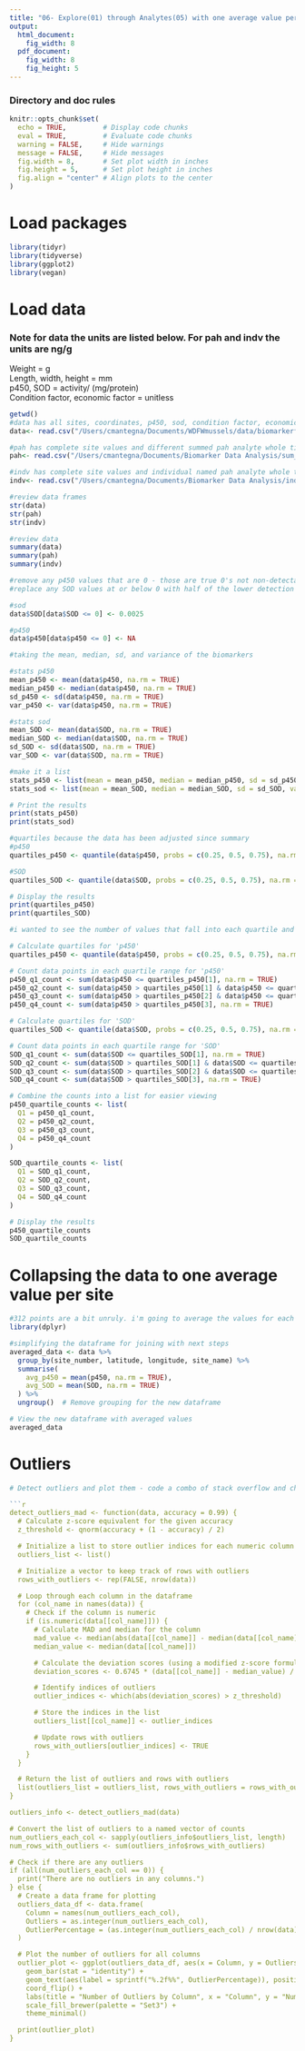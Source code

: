 ```yaml
---
title: "06- Explore(01) through Analytes(05) with one average value per site"
output:
  html_document: 
    fig_width: 8
  pdf_document: 
    fig_width: 8
    fig_height: 5
---
```


### Directory and doc rules

```r

knitr::opts_chunk$set(
  echo = TRUE,         # Display code chunks
  eval = TRUE,         # Evaluate code chunks
  warning = FALSE,     # Hide warnings
  message = FALSE,     # Hide messages
  fig.width = 8,       # Set plot width in inches
  fig.height = 5,      # Set plot height in inches
  fig.align = "center" # Align plots to the center
)

```

# Load packages

```r

library(tidyr)
library(tidyverse)
library(ggplot2)
library(vegan)

```

# Load data
### Note for data the units are listed below. For pah and indv the units are ng/g

Weight = g\
Length, width, height = mm\
p450, SOD = activity/ (mg/protein)\
Condition factor, economic factor = unitless
```r

getwd()
#data has all sites, coordinates, p450, sod, condition factor, economic factor data
data<- read.csv("/Users/cmantegna/Documents/WDFWmussels/data/biomarkerfull.csv")

#pah has complete site values and different summed pah analyte whole tissue values 
pah<- read.csv("/Users/cmantegna/Documents/Biomarker Data Analysis/sum_analytes.csv")

#indv has complete site values and individual named pah analyte whole tissue values 
indv<- read.csv("/Users/cmantegna/Documents/Biomarker Data Analysis/individual_analytes.csv") 

```

```r

#review data frames
str(data)
str(pah)
str(indv)

```

```r

#review data
summary(data)
summary(pah)
summary(indv)

```

```r
#remove any p450 values that are 0 - those are true 0's not non-detectable. I have to replace with na so I don't lose the entire row of data, including the SOD values.
#replace any SOD values at or below 0 with half of the lower detection limit of .005 (.005*.5). Lower detection limit determined by assay protocol by the manufacturer, Cayman.

#sod
data$SOD[data$SOD <= 0] <- 0.0025

#p450
data$p450[data$p450 <= 0] <- NA


```

```r

#taking the mean, median, sd, and variance of the biomarkers

#stats p450
mean_p450 <- mean(data$p450, na.rm = TRUE)
median_p450 <- median(data$p450, na.rm = TRUE)
sd_p450 <- sd(data$p450, na.rm = TRUE)
var_p450 <- var(data$p450, na.rm = TRUE)

#stats sod
mean_SOD <- mean(data$SOD, na.rm = TRUE)
median_SOD <- median(data$SOD, na.rm = TRUE)
sd_SOD <- sd(data$SOD, na.rm = TRUE)
var_SOD <- var(data$SOD, na.rm = TRUE)

#make it a list
stats_p450 <- list(mean = mean_p450, median = median_p450, sd = sd_p450, variance = var_p450)
stats_sod <- list(mean = mean_SOD, median = median_SOD, sd = sd_SOD, variance = var_SOD)

# Print the results
print(stats_p450)
print(stats_sod)


```
```r
#quartiles because the data has been adjusted since summary
#p450
quartiles_p450 <- quantile(data$p450, probs = c(0.25, 0.5, 0.75), na.rm = TRUE)

#SOD
quartiles_SOD <- quantile(data$SOD, probs = c(0.25, 0.5, 0.75), na.rm = TRUE)

# Display the results
print(quartiles_p450)
print(quartiles_SOD)

```


```r
#i wanted to see the number of values that fall into each quartile and I'm not sure I did this right - revisit if necessary as it is inconsequential for current workflow.

# Calculate quartiles for 'p450'
quartiles_p450 <- quantile(data$p450, probs = c(0.25, 0.5, 0.75), na.rm = TRUE)

# Count data points in each quartile range for 'p450'
p450_q1_count <- sum(data$p450 <= quartiles_p450[1], na.rm = TRUE)
p450_q2_count <- sum(data$p450 > quartiles_p450[1] & data$p450 <= quartiles_p450[2], na.rm = TRUE)
p450_q3_count <- sum(data$p450 > quartiles_p450[2] & data$p450 <= quartiles_p450[3], na.rm = TRUE)
p450_q4_count <- sum(data$p450 > quartiles_p450[3], na.rm = TRUE)

# Calculate quartiles for 'SOD'
quartiles_SOD <- quantile(data$SOD, probs = c(0.25, 0.5, 0.75), na.rm = TRUE)

# Count data points in each quartile range for 'SOD'
SOD_q1_count <- sum(data$SOD <= quartiles_SOD[1], na.rm = TRUE)
SOD_q2_count <- sum(data$SOD > quartiles_SOD[1] & data$SOD <= quartiles_SOD[2], na.rm = TRUE)
SOD_q3_count <- sum(data$SOD > quartiles_SOD[2] & data$SOD <= quartiles_SOD[3], na.rm = TRUE)
SOD_q4_count <- sum(data$SOD > quartiles_SOD[3], na.rm = TRUE)

# Combine the counts into a list for easier viewing
p450_quartile_counts <- list(
  Q1 = p450_q1_count,
  Q2 = p450_q2_count,
  Q3 = p450_q3_count,
  Q4 = p450_q4_count
)

SOD_quartile_counts <- list(
  Q1 = SOD_q1_count,
  Q2 = SOD_q2_count,
  Q3 = SOD_q3_count,
  Q4 = SOD_q4_count
)

# Display the results
p450_quartile_counts
SOD_quartile_counts

```

# Collapsing the data to one average value per site
```r
#312 points are a bit unruly. i'm going to average the values for each site and see how that makes things change
library(dplyr)

#simplifying the dataframe for joining with next steps
averaged_data <- data %>%
  group_by(site_number, latitude, longitude, site_name) %>%  
  summarise(
    avg_p450 = mean(p450, na.rm = TRUE),  
    avg_SOD = mean(SOD, na.rm = TRUE)  
  ) %>%
  ungroup()  # Remove grouping for the new dataframe

# View the new dataframe with averaged values
averaged_data

```
# Outliers
```r

# Detect outliers and plot them - code a combo of stack overflow and chat gpt.

```r

detect_outliers_mad <- function(data, accuracy = 0.99) {
  # Calculate z-score equivalent for the given accuracy
  z_threshold <- qnorm(accuracy + (1 - accuracy) / 2)

  # Initialize a list to store outlier indices for each numeric column
  outliers_list <- list()

  # Initialize a vector to keep track of rows with outliers
  rows_with_outliers <- rep(FALSE, nrow(data))

  # Loop through each column in the dataframe
  for (col_name in names(data)) {
    # Check if the column is numeric
    if (is.numeric(data[[col_name]])) {
      # Calculate MAD and median for the column
      mad_value <- median(abs(data[[col_name]] - median(data[[col_name]])))
      median_value <- median(data[[col_name]])

      # Calculate the deviation scores (using a modified z-score formula)
      deviation_scores <- 0.6745 * (data[[col_name]] - median_value) / mad_value

      # Identify indices of outliers
      outlier_indices <- which(abs(deviation_scores) > z_threshold)

      # Store the indices in the list
      outliers_list[[col_name]] <- outlier_indices

      # Update rows with outliers
      rows_with_outliers[outlier_indices] <- TRUE
    }
  }

  # Return the list of outliers and rows with outliers
  list(outliers_list = outliers_list, rows_with_outliers = rows_with_outliers)
}

outliers_info <- detect_outliers_mad(data)

# Convert the list of outliers to a named vector of counts
num_outliers_each_col <- sapply(outliers_info$outliers_list, length)
num_rows_with_outliers <- sum(outliers_info$rows_with_outliers)

# Check if there are any outliers
if (all(num_outliers_each_col == 0)) {
  print("There are no outliers in any columns.")
} else {
  # Create a data frame for plotting
  outliers_data_df <- data.frame(
    Column = names(num_outliers_each_col),
    Outliers = as.integer(num_outliers_each_col),
    OutlierPercentage = (as.integer(num_outliers_each_col) / nrow(data)) * 100
  )

  # Plot the number of outliers for all columns
  outlier_plot <- ggplot(outliers_data_df, aes(x = Column, y = Outliers, fill = Column)) +
    geom_bar(stat = "identity") +
    geom_text(aes(label = sprintf("%.2f%%", OutlierPercentage)), position = position_dodge(width = 0.9), vjust = -0.25) +
    coord_flip() +
    labs(title = "Number of Outliers by Column", x = "Column", y = "Number of Outliers") +
    scale_fill_brewer(palette = "Set3") +
    theme_minimal()

  print(outlier_plot)
}
```

```r

```

```r

```

